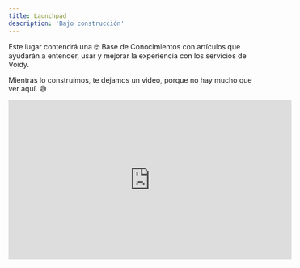 ```yaml
---
title: Launchpad
description: 'Bajo construcción'
---
```


Este lugar contendrá una 🤓 Base de Conocimientos con artículos que ayudarán a entender, usar y mejorar la experiencia con los servicios de Voidy.

Mientras lo construímos, te dejamos un video, porque no hay mucho que ver aquí. 😅


<iframe
  width="560"
  height="315"
  src="https://www.youtube.com/embed/w5a5hxD4ubk?si=oDudtMOIkEM-5ESe"
  title="YouTube video player"
  frameBorder="0"
  allow="accelerometer; autoplay; clipboard-write; encrypted-media; gyroscope; picture-in-picture"
  allowFullScreen
  style={{ width: '100%', borderRadius: '0.5rem' }}
></iframe>

